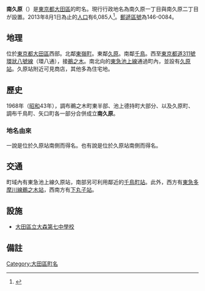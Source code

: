 {{Pathnav|日本|東京都|大田區|frame=1}}
{{Infobox Settlement
|official_name = 南久原
|native_name =
|settlement_type = [[町|町]]
|image_skyline = TokyuKugaharaSta-KamataGates.jpg
|imagesize = 250px
|image_caption = [[久原站|久原站]]
|image_flag =
|image_seal =
| image_map =
| map_caption =
|subdivision_type = [[國家|國家]]
|subdivision_name = [[File:Flag_of_Japan.svg|border]] [[日本|日本]]
|subdivision_type1 = [[都道府縣|都道府縣]]
|subdivision_name1 = [[File:Flag_of_Tokyo_Prefecture.svg|25px]] [[東京都|東京都]]
|subdivision_type2 = [[東京都區部|特別區]]
|subdivision_name2 = [[File:Flag_of_Ota,_Tokyo.svg|25px]] [[大田區|大田區]]
|subdivision_type3 = [[地域|地域]]
|subdivision_name3 = [[大森區|大森地域]]
|established_title =
|established_date =
|government_type =
|leader_title =
|leader_name =
|area_magnitude =
|area_total_sq_mi =
|area_total_km2 =
|area_land_sq_mi =
|area_land_km2 =
|area_urban_sq_mi =
|area_urban_km2 =
|area_metro_km2 =
|area_metro_sq_mi =
|population_as_of= 2013年（平成25年）8月1日
|population_footnotes =
|population_total = 6085
|population_urban =
|population_metro =
|population_density_sq_mi =
|population_density_km2 =
| timezone = [[日本標準時間|JST]]
| utc_offset = +9
|timezone_DST =
|utc_offset_DST =
|latd=|latm=|lats=|latNS=
|longd=|longm=|longs=|longEW=
|elevation_footnotes=
|elevation_m =
|elevation_ft =
|postal_code_type = [[郵遞區號|郵遞區號]]
|postal_code = 146-0084
|area_code =
|website =
|footnotes =
}}
'''南久原'''（{{jpn|j=南久が原|hg=みなみくがはら|rm=Minami-kugahara|f=y}}）是[[東京都|東京都]][[大田區|大田區]]的町名。現行行政地名為南久原一丁目與南久原二丁目が設置。2013年8月1日為止的[[人口|人口]]有6,085人<ref>{{Cite web |url=http://www.city.ota.tokyo.jp/kuseijoho/suuji/jinkou/setai_jinkou/oota_suji2508.html |title=大田区ホームページ：平成25年8月1日現在 |accessdate=2013-08-22 |archive-date=2014-02-18 |archive-url=https://web.archive.org/web/20140218230417/http://www.city.ota.tokyo.jp/kuseijoho/suuji/jinkou/setai_jinkou/oota_suji2508.html |dead-url=no }}</ref>。[[郵遞區號|郵遞區號]]為146-0084。

== 地理 ==
位於[[東京都|東京都]][[大田區|大田區]]西部。北鄰[[東嶺町|東嶺町]]。東鄰[[久原|久原]]。南鄰[[千鳥_(大田區)|千鳥]]。西至[[東京都道311號環狀八號線|東京都道311號環狀八號線]]（環八通），接[[鵜之木|鵜之木]]。南北向的[[東急池上線|東急池上線]]通過町內，並設有[[久原站|久原站]]。久原站附近可見商店，其他多為住宅地。

== 歷史 ==
1968年（[[昭和|昭和]]43年），調布鵜之木町東半部、池上德持町大部分、以及久原町、調布千鳥町、矢口町各一部分合併成立'''南久原'''。
=== 地名由來 ===
一說是位於久原站南側而得名。也有說是位於久原站南側而得名。

== 交通 ==
町域內有東急池上線久原站，南部另可利用鄰近的[[千鳥町站_(東京都)|千鳥町站]]。此外，西方有[[東急多摩川線|東急多摩川線]][[鵜之木站|鵜之木站]]，西南方有[[下丸子站|下丸子站]]。

== 設施 ==
* [[大田區立大森第七中學校|大田區立大森第七中學校]]

== 備註 ==
{{Reflist}}

{{Commonscat|Kugahara}}
{{大田區的町名}}
{{DEFAULTSORT:Minami-Kugahara}}
[[Category:大田區町名|Category:大田區町名]]